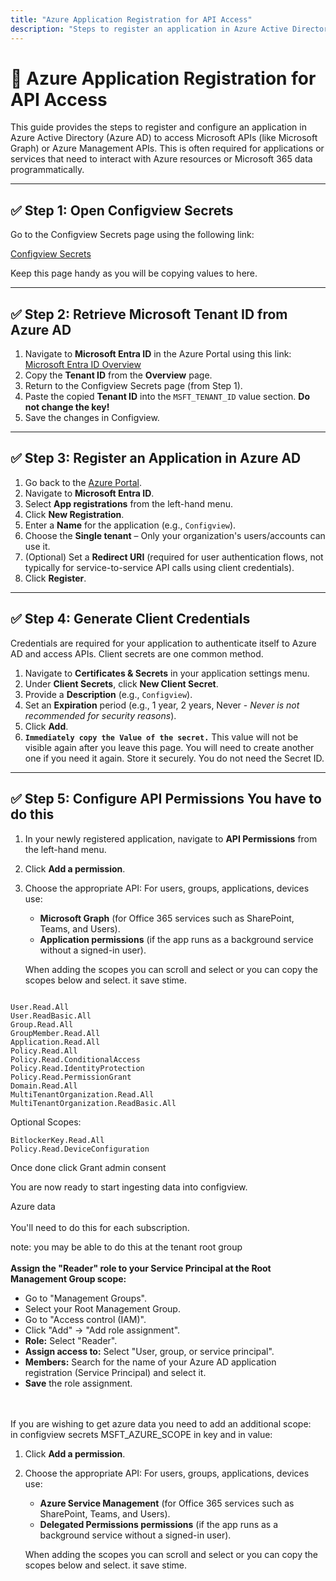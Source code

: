 ```yaml
---
title: "Azure Application Registration for API Access"
description: "Steps to register an application in Azure Active Directory for accessing APIs like Microsoft Graph and Azure Management."
---
```


# 🔧 Azure Application Registration for API Access

This guide provides the steps to register and configure an application in Azure Active Directory (Azure AD) to access Microsoft APIs (like Microsoft Graph) or Azure Management APIs. This is often required for applications or services that need to interact with Azure resources or Microsoft 365 data programmatically.

---

## ✅ Step 1: Open Configview Secrets

Go to the Configview Secrets page using the following link:

[Configview Secrets](https://configview-dashboard-frontend.vercel.app/admin/secret/)

Keep this page handy as you will be copying values to here.

---

## ✅ Step 2: Retrieve Microsoft Tenant ID from Azure AD

1. Navigate to **Microsoft Entra ID** in the Azure Portal using this link:
   [Microsoft Entra ID Overview](https://portal.azure.com/#view/Microsoft_AAD_IAM/ActiveDirectoryMenuBlade/~/Overview)
2. Copy the **Tenant ID** from the **Overview** page.
3. Return to the Configview Secrets page (from Step 1).
4. Paste the copied **Tenant ID** into the `MSFT_TENANT_ID` value section. **Do not change the key\!**
5. Save the changes in Configview.

---

## ✅ Step 3: Register an Application in Azure AD

1. Go back to the [Azure Portal](https://portal.azure.com/).
2. Navigate to **Microsoft Entra ID**.
3. Select **App registrations** from the left-hand menu.
4. Click **New Registration**.
5. Enter a **Name** for the application (e.g., `Configview`).
6. Choose the **Single tenant** – Only your organization's users/accounts can use it.
7. (Optional) Set a **Redirect URI** (required for user authentication flows, not typically for service-to-service API calls using client credentials).
8. Click **Register**.

---

## ✅ Step 4: Generate Client Credentials

Credentials are required for your application to authenticate itself to Azure AD and access APIs. Client secrets are one common method.

1. Navigate to **Certificates & Secrets** in your application settings menu.
2. Under **Client Secrets**, click **New Client Secret**.
3. Provide a **Description** (e.g., `Configview`).
4. Set an **Expiration** period (e.g., 1 year, 2 years, Never - _Never is not recommended for security reasons_).
5. Click **Add**.
6. **`Immediately copy the Value of the secret.`** This value will not be visible again after you leave this page. You will need to create another one if you need it again. Store it securely. You do not need the Secret ID.

---

## ✅ Step 5: Configure API Permissions  You have to do this

1. In your newly registered application, navigate to **API Permissions** from the left-hand menu.
2. Click **Add a permission**.
3. Choose the appropriate API:
   For users, groups, applications, devices use:
   - **Microsoft Graph** (for Office 365 services such as SharePoint, Teams, and Users).
   - **Application permissions** (if the app runs as a background service without a signed-in user).

   When adding the scopes you can scroll and select or you can copy the scopes below and select. it save stime.

```text

User.Read.All
User.ReadBasic.All
Group.Read.All
GroupMember.Read.All
Application.Read.All
Policy.Read.All
Policy.Read.ConditionalAccess
Policy.Read.IdentityProtection
Policy.Read.PermissionGrant
Domain.Read.All
MultiTenantOrganization.Read.All
MultiTenantOrganization.ReadBasic.All
```

Optional Scopes:

```text
BitlockerKey.Read.All
Policy.Read.DeviceConfiguration
```

Once done click Grant admin consent

You are now ready to start ingesting data into configview.

Azure data \
\
You'll need to do this for each subscription.

note: you may be able to do this at the tenant root group \
\
**Assign the "Reader" role to your Service Principal at the Root Management Group scope:** 

- Go to "Management Groups".
- Select your Root Management Group.
- Go to "Access control (IAM)".
- Click "Add" -\> "Add role assignment".
- **Role:** Select "Reader".
- **Assign access to:** Select "User, group, or service principal".
- **Members:** Search for the name of your Azure AD application registration (Service Principal) and select it.
- **Save** the role assignment.

\
\
If you are wishing to get azure data you need to add an additional scope:\
in configview secrets  MSFT_AZURE_SCOPE in key and in value: 

1. Click **Add a permission**.
2. Choose the appropriate API: For users, groups, applications, devices use:
   - **Azure Service Management** (for Office 365 services such as SharePoint, Teams, and Users).
   - **Delegated Permissions permissions** (if the app runs as a background service without a signed-in user).

   When adding the scopes you can scroll and select or you can copy the scopes below and select. it save stime.

```text

```